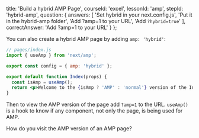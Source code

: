 
  title: 'Build a hybrid AMP Page',
  courseId: 'excel',
  lessonId: 'amp',
  stepId: 'hybrid-amp',
  question: {
    answers: [
      'Set hybrid in your next.config.js',
      'Put it in the hybrid-amp folder',
      'Add ?amp=1 to your URL',
      'Add `?hybrid=true`'
    ],
    correctAnswer: 'Add ?amp=1 to your URL'
  }
};

You can also create a hybrid AMP page by adding `amp: 'hybrid'`:

```jsx
// pages/index.js
import { useAmp } from 'next/amp';

export const config = { amp: 'hybrid' };

export default function Index(props) {
  const isAmp = useAmp();
  return <p>Welcome to the {isAmp ? 'AMP' : 'normal'} version of the Index page!!</p>;
}
```

Then to view the AMP version of the page add `?amp=1` to the URL. `useAmp()` is a hook to know if any component, not only the page, is being used for AMP.

How do you visit the AMP version of an AMP page?

